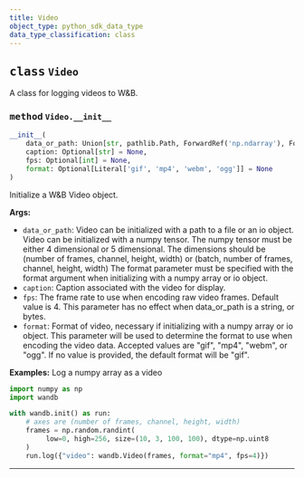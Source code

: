 ```yaml
---
title: Video
object_type: python_sdk_data_type
data_type_classification: class
---
```


<Card title="View the source code" href="https://github.com/wandb/wandb/blob/main/wandb/sdk/data_types/video.py" icon="github"/>




## <kbd>class</kbd> `Video`
A class for logging videos to W&B. 

### <kbd>method</kbd> `Video.__init__`

```python
__init__(
    data_or_path: Union[str, pathlib.Path, ForwardRef('np.ndarray'), ForwardRef('TextIO'), ForwardRef('BytesIO')],
    caption: Optional[str] = None,
    fps: Optional[int] = None,
    format: Optional[Literal['gif', 'mp4', 'webm', 'ogg']] = None
)
```

Initialize a W&B Video object. 



**Args:**
 
 - `data_or_path`:  Video can be initialized with a path to a file or an io object.  Video can be initialized with a numpy tensor. The numpy tensor  must be either 4 dimensional or 5 dimensional.  The dimensions should be (number of frames, channel, height, width) or  (batch, number of frames, channel, height, width)  The format parameter must be specified with the format argument  when initializing with a numpy array  or io object. 
 - `caption`:  Caption associated with the video for display. 
 - `fps`:  The frame rate to use when encoding raw video frames.  Default value is 4.  This parameter has no effect when data_or_path is a string, or bytes. 
 - `format`:  Format of video, necessary if initializing with a numpy array  or io object. This parameter will be used to determine the format  to use when encoding the video data. Accepted values are "gif",  "mp4", "webm", or "ogg".  If no value is provided, the default format will be "gif". 



**Examples:**
 Log a numpy array as a video 

```python
import numpy as np
import wandb

with wandb.init() as run:
    # axes are (number of frames, channel, height, width)
    frames = np.random.randint(
         low=0, high=256, size=(10, 3, 100, 100), dtype=np.uint8
    )
    run.log({"video": wandb.Video(frames, format="mp4", fps=4)})
``` 




---



